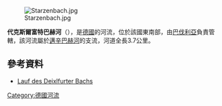 {{Coord|47.95369|N|11.26670|E|display=title}}
[[Image:Starzenbach.jpg|right]]

'''代克斯爾富特巴赫河'''（{{lang-de|Deixlfurter Bach}}），是[[德國|德國]]的河流，位於該國東南部，由[[巴伐利亞|巴伐利亞]]負責管轄，該河流屬於[[邁辛巴赫河|邁辛巴赫河]]的支流，河道全長3.7公里。

==參考資料==
* [http://geoportal.bayern.de/bayernatlas/?X=5310986.10&Y=4446754.95&zoom=9&lang=de&topic=ba&bgLayer=tk Lauf des Deixlfurter Bachs]{{Wayback|url=http://geoportal.bayern.de/bayernatlas/?X=5310986.10&Y=4446754.95&zoom=9&lang=de&topic=ba&bgLayer=tk |date=20160304130915 }} 

{{Germany-geo-stub}}
[[Category:德國河流|Category:德國河流]]